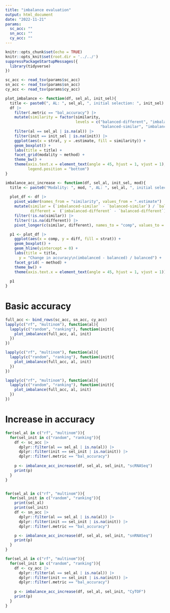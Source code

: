 ```yaml
---
title: "imbalance evaluation"
output: html_document
date: "2022-11-21"
params:
  sc_acc: ""
  sn_acc: ""
  cy_acc: ""
---
```


```r
knitr::opts_chunk$set(echo = TRUE)
knitr::opts_knit$set(root.dir = '../../')
suppressPackageStartupMessages({
  library(tidyverse)
})
```


```r
sc_acc <- read_tsv(params$sc_acc)
sn_acc <- read_tsv(params$sn_acc)
cy_acc <- read_tsv(params$cy_acc)

plot_imbalance <- function(df, sel_al, init_sel){
  title <- paste0(", AL: ", sel_al, ", initial selection: ", init_sel)
  df |> 
    filter(.metric == "bal_accuracy") |> 
    mutate(similarity = factor(similarity,
                               levels = c("balanced-different", "imbalanced-different",
                                          "balanced-similar", "imbalanced-similar"))) |> 
    filter(al == sel_al | is.na(al)) |> 
    filter(init == init_sel | is.na(init)) |> 
    ggplot(aes(x = strat, y = .estimate, fill = similarity)) +
    geom_boxplot() +
    labs(title = title) +
    facet_grid(modality ~ method) +
    theme_bw() +
    theme(axis.text.x = element_text(angle = 45, hjust = 1, vjust = 1),
          legend.position = "bottom")
}

imbalance_acc_increase <- function(df, sel_al, init_sel, mod){
  title <- paste0("Modality: ", mod, ", AL: ", sel_al, ", initial selection: ", init_sel)
  
  plot_df <- df |> 
    pivot_wider(names_from = "similarity", values_from = ".estimate") |> 
    mutate(similar = (`imbalanced-similar` - `balanced-similar`) / `balanced-similar`,
           different =  (`imbalanced-different` - `balanced-different`) / `balanced-different`) |> 
    filter(!is.na(similar)) |> 
    filter(!is.na(different)) |> 
    pivot_longer(c(similar, different), names_to = "comp", values_to = "diff")

  p1 <- plot_df |> 
    ggplot(aes(x = comp, y = diff, fill = strat)) +
    geom_boxplot() +
    geom_hline(yintercept = 0) +
    labs(title = title, 
      y = "Change in accuracy\n(imbalanced - balanced) / balanced") +
    facet_grid( ~ method) +
    theme_bw() +
    theme(axis.text.x = element_text(angle = 45, hjust = 1, vjust = 1))
  
  p1
}
```



# Basic accuracy
```r
full_acc <- bind_rows(sc_acc, sn_acc, cy_acc)
lapply(c("rf", "multinom"), function(al){
  lapply(c("random", "ranking"), function(init){
    plot_imbalance(full_acc, al, init)
  })
})

lapply(c("rf", "multinom"), function(al){
  lapply(c("random", "ranking"), function(init){
    plot_imbalance(full_acc, al, init)
  })
})

lapply(c("rf", "multinom"), function(al){
  lapply(c("random", "ranking"), function(init){
    plot_imbalance(full_acc, al, init)
  })
})
```



# Increase in accuracy
```r
for(sel_al in c("rf", "multinom")){
  for(sel_init in c("random", "ranking")){
    df <- sc_acc |> 
      dplyr::filter(al == sel_al | is.na(al)) |> 
      dplyr::filter(init == sel_init | is.na(init)) |> 
      dplyr::filter(.metric == "bal_accuracy")
    
    p <- imbalance_acc_increase(df, sel_al, sel_init, "scRNASeq")
    print(p)
  }
}


for(sel_al in c("rf", "multinom")){
  for(sel_init in c("random", "ranking")){
    print(sel_al)
    print(sel_init)
    df <- sn_acc |>
      dplyr::filter(al == sel_al | is.na(al)) |>
      dplyr::filter(init == sel_init | is.na(init)) |>
      dplyr::filter(.metric == "bal_accuracy")

    p <- imbalance_acc_increase(df, sel_al, sel_init, "snRNASeq")
    print(p)
  }
}

for(sel_al in c("rf", "multinom")){
  for(sel_init in c("random", "ranking")){
    df <- cy_acc |> 
      dplyr::filter(al == sel_al | is.na(al)) |> 
      dplyr::filter(init == sel_init | is.na(init)) |> 
      dplyr::filter(.metric == "bal_accuracy")
    
    p <- imbalance_acc_increase(df, sel_al, sel_init, "CyTOF")
    print(p)
  }
}
```


